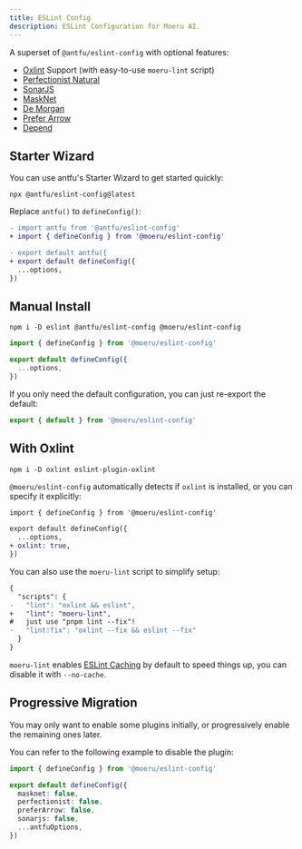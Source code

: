```yaml
---
title: ESLint Config
description: ESLint Configuration for Moeru AI.
---
```


A superset of `@antfu/eslint-config` with optional features:

- [Oxlint](https://oxc.rs/docs/guide/usage/linter) Support (with easy-to-use `moeru-lint` script)
- [Perfectionist Natural](https://github.com/azat-io/eslint-plugin-perfectionist)
- [SonarJS](https://github.com/SonarSource/SonarJS/blob/master/packages/jsts/src/rules/README.md)
- [MaskNet](https://github.com/DimensionDev/eslint-plugin)
- [De Morgan](https://github.com/azat-io/eslint-plugin-de-morgan)
- [Prefer Arrow](https://github.com/TristonJ/eslint-plugin-prefer-arrow)
- [Depend](https://github.com/es-tooling/eslint-plugin-depend)

## Starter Wizard

You can use antfu's Starter Wizard to get started quickly:

```package-install
npx @antfu/eslint-config@latest
```

Replace `antfu()` to `defineConfig()`:

```diff
- import antfu from '@antfu/eslint-config'
+ import { defineConfig } from '@moeru/eslint-config'

- export default antfu({
+ export default defineConfig({
  ...options,
})
```

## Manual Install

```package-install
npm i -D eslint @antfu/eslint-config @moeru/eslint-config
```

```ts
import { defineConfig } from '@moeru/eslint-config'

export default defineConfig({
  ...options,
})
```

If you only need the default configuration, you can just re-export the default:

```ts
export { default } from '@moeru/eslint-config'
```

## With Oxlint

```package-install
npm i -D oxlint eslint-plugin-oxlint
```

`@moeru/eslint-config` automatically detects if `oxlint` is installed, or you can specify it explicitly:

```diff
import { defineConfig } from '@moeru/eslint-config'

export default defineConfig({
  ...options,
+ oxlint: true,
})
```

You can also use the `moeru-lint` script to simplify setup:

```diff
{
  "scripts": {
-   "lint": "oxlint && eslint",
+   "lint": "moeru-lint",
#   just use "pnpm lint --fix"!
-   "lint:fix": "oxlint --fix && eslint --fix"
  }
}
```

`moeru-lint` enables [ESLint Caching](https://eslint.org/docs/latest/use/command-line-interface#caching) by default to speed things up, you can disable it with `--no-cache`.

## Progressive Migration

You may only want to enable some plugins initially, or progressively enable the remaining ones later.

You can refer to the following example to disable the plugin:

```ts
import { defineConfig } from '@moeru/eslint-config'

export default defineConfig({
  masknet: false,
  perfectionist: false,
  preferArrow: false,
  sonarjs: false,
  ...antfuOptions,
})
```
